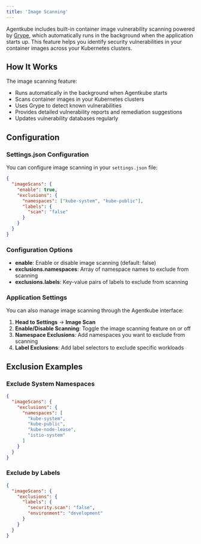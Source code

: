 ```yaml
---
title: 'Image Scanning'
---
```



Agentkube includes built-in container image vulnerability scanning powered by [Grype](https://github.com/anchore/grype), which automatically runs in the background when the application starts up. This feature helps you identify security vulnerabilities in your container images across your Kubernetes clusters.

## How It Works

The image scanning feature:
- Runs automatically in the background when Agentkube starts
- Scans container images in your Kubernetes clusters
- Uses Grype to detect known vulnerabilities
- Provides detailed vulnerability reports and remediation suggestions
- Updates vulnerability databases regularly

## Configuration

### Settings.json Configuration

You can configure image scanning in your `settings.json` file:

```json
{
  "imageScans": {
    "enable": true,
    "exclusions": {
      "namespaces": ["kube-system", "kube-public"],
      "labels": {
        "scan": "false"
      }
    }
  }
}
```

### Configuration Options

- **enable**: Enable or disable image scanning (default: false)
- **exclusions.namespaces**: Array of namespace names to exclude from scanning
- **exclusions.labels**: Key-value pairs of labels to exclude from scanning

### Application Settings

You can also manage image scanning through the Agentkube interface:

1. **Head to Settings** → **Image Scan**
2. **Enable/Disable Scanning**: Toggle the image scanning feature on or off
3. **Namespace Exclusions**: Add namespaces you want to exclude from scanning
4. **Label Exclusions**: Add label selectors to exclude specific workloads

## Exclusion Examples

### Exclude System Namespaces
```json
{
  "imageScans": {
    "exclusions": {
      "namespaces": [
        "kube-system",
        "kube-public",
        "kube-node-lease",
        "istio-system"
      ]
    }
  }
}
```

### Exclude by Labels
```json
{
  "imageScans": {
    "exclusions": {
      "labels": {
        "security.scan": "false",
        "environment": "development"
      }
    }
  }
}
```